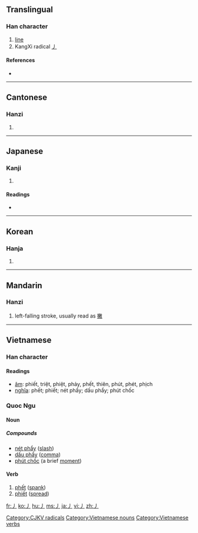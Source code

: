==Translingual==
{{stroke order|type=animate}}

===Han character===
{{Han char|rn=4|rad=丿|as=00|sn=1|four=|canj=竹 (H), X竹 (XH)}}

# [[line]]
# KangXi radical [[Index:Chinese radical/丿|丿]]

====References====
* {{Han ref|kx=0081.060|dkj=00106|dj=0164.070|hdz=10031.020|uh=4E3F|ud=20031}}

----

==Cantonese==

===Hanzi===
{{yue-hanzi|jyut=|y=pit3}}

# {{defn|Cantonese|sort=丿00}}

----

==Japanese==

===Kanji===
{{ja-kanji|grade=|rs=丿00}}

# {{defn|Japanese}}

====Readings====
* {{ja-readings|on=[[へつ]] (hetsu), [[へち]] (hechi), [[よう]] (yō)|kun=[[もとる]] (motoru)}}

----

==Korean==

===Hanja===
{{ko-hanja|hangeul=별|rv=byeol|mr=pyŏl}}

# {{defn|Korean|sort=丿00}}

----

==Mandarin==

===Hanzi===
{{cmn-hanzi|pin=[[piě]] ([[pie3]])|wg=p'ieh<sup>3</sup>}}

# left-falling stroke, usually read as [[撇]]

----

==Vietnamese==

===Han character===
{{vi-hantu|rs=丿00}}

====Readings====
* [[音読|âm]]: phiết, triệt, phiệt, phảy, phết, thiên, phút, phét, phịch
* [[意義|nghĩa]]: phết; phiết; nét phẩy; dấu phẩy; phút chốc

===Quoc Ngu===
{{rfc-header|Quoc Ngu}}

====Noun====

=====Compounds=====
* [[nét phẩy]] ([[slash]])
* [[dấu phẩy]] ([[comma]])
* [[phút chốc]] (a brief [[moment]])

====Verb====
# [[phết]] ([[spank]])
# [[phiết]] ([[spread]])

[[Category:CJKV radicals]]
[[Category:Vietnamese nouns]]
[[Category:Vietnamese verbs]]

[[fr:丿]]
[[ko:丿]]
[[hu:丿]]
[[ms:丿]]
[[ja:丿]]
[[vi:丿]]
[[zh:丿]]